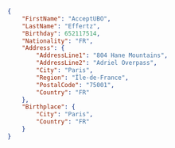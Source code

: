 ```json REST  
{
    "FirstName": "AcceptUBO",
    "LastName": "Effertz",
    "Birthday": 652117514,
    "Nationality": "FR",
    "Address": {
        "AddressLine1": "804 Hane Mountains",
        "AddressLine2": "Adriel Overpass",
        "City": "Paris",
        "Region": "Île-de-France",
        "PostalCode": "75001",
        "Country": "FR"
    },
    "Birthplace": {
        "City": "Paris",
        "Country": "FR"
    }
}  
```